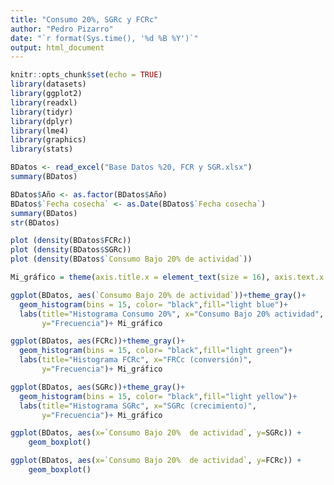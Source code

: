 ```yaml
---
title: "Consumo 20%, SGRc y FCRc"
author: "Pedro Pizarro"
date: "`r format(Sys.time(), '%d %B %Y')`"
output: html_document
---
```

```r
knitr::opts_chunk$set(echo = TRUE)
library(datasets)
library(ggplot2)
library(readxl)
library(tidyr)
library(dplyr)
library(lme4)
library(graphics)
library(stats)
```

```r
BDatos <- read_excel("Base Datos %20, FCR y SGR.xlsx")
summary(BDatos)
```
```r
BDatos$Año <- as.factor(BDatos$Año)
BDatos$`Fecha cosecha` <- as.Date(BDatos$`Fecha cosecha`)
summary(BDatos)
str(BDatos)
```

```r
plot (density(BDatos$FCRc))
plot (density(BDatos$SGRc))
plot (density(BDatos$`Consumo Bajo 20% de actividad`))
```

```r
Mi_gráfico = theme(axis.title.x = element_text(size = 16), axis.text.x = element_text(size = 12), axis.title.y = element_text(size = 16), axis.text.y = element_text(size = 12))
```

```r
ggplot(BDatos, aes(`Consumo Bajo 20% de actividad`))+theme_gray()+
  geom_histogram(bins = 15, color= "black",fill="light blue")+
  labs(title="Histograma Consumo 20%", x="Consumo Bajo 20% actividad",
       y="Frecuencia")+ Mi_gráfico
```



```r
ggplot(BDatos, aes(FCRc))+theme_gray()+
  geom_histogram(bins = 15, color= "black",fill="light green")+
  labs(title="Histograma FCRc", x="FRCc (conversión)", 
       y="Frecuencia")+ Mi_gráfico
```

```r
ggplot(BDatos, aes(SGRc))+theme_gray()+
  geom_histogram(bins = 15, color= "black",fill="light yellow")+
  labs(title="Histograma SGRc", x="SGRc (crecimiento)", 
       y="Frecuencia")+ Mi_gráfico
```

```r
ggplot(BDatos, aes(x=`Consumo Bajo 20%  de actividad`, y=SGRc)) +
    geom_boxplot()
```

```r
ggplot(BDatos, aes(x=`Consumo Bajo 20%  de actividad`, y=FCRc)) +
    geom_boxplot()
```

